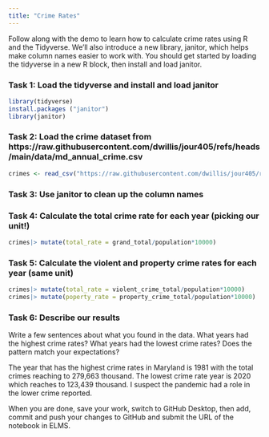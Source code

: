 ```yaml
---
title: "Crime Rates"
---
```


Follow along with the demo to learn how to calculate crime rates using R and the Tidyverse. We'll also introduce a new library, janitor, which helps make column names easier to work with. You should get started by loading the tidyverse in a new R block, then install and load janitor.

### Task 1: Load the tidyverse and install and load janitor
```r
library(tidyverse)
install.packages ("janitor")
library(janitor)

```

### Task 2: Load the crime dataset from https://raw.githubusercontent.com/dwillis/jour405/refs/heads/main/data/md_annual_crime.csv
```r
crimes <- read_csv("https://raw.githubusercontent.com/dwillis/jour405/refs/heads/main/data/md_annual_crime.csv") %>% clean_names()

```



### Task 3: Use janitor to clean up the column names



### Task 4: Calculate the total crime rate for each year (picking our unit!)

```r
crimes|> mutate(total_rate = grand_total/population*10000)

```

### Task 5: Calculate the violent and property crime rates for each year (same unit)
```r
crimes|> mutate(total_rate = violent_crime_total/population*10000)
crimes|> mutate(poperty_rate = property_crime_total/population*10000)

```



### Task 6: Describe our results

Write a few sentences about what you found in the data. What years had the highest crime rates? What years had the lowest crime rates? Does the pattern match your expectations?

The year that has the highest crime rates in Maryland is 1981 with the total crimes reaching to 279,663 thousand. The lowest crime rate year is 2020 which reaches to 123,439 thousand. I suspect the pandemic had a role in the lower crime reported. 



When you are done, save your work, switch to GitHub Desktop, then add, commit and push your changes to GitHub and submit the URL of the notebook in ELMS.

